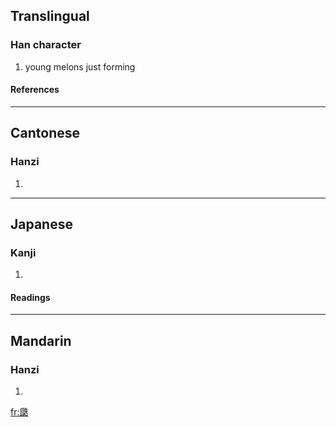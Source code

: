 ==Translingual==
===Han character===
{{Han char|rn=97|rad=瓜|as=05|sn=10|four=7523<sub>3</sub>|canj=竹人竹手人 (HOHQO)}}
# young melons just forming
====References====
{{Han ref|kx=0746.090|dkj=21380|dj=1154.210|hdz=42654.110|uh=74DE|ud=29918|bh=D2BC|bd=53948}}

----
==Cantonese==
===Hanzi===
{{yue-hanzi|jyut=|y=dit6}}
# {{defn|Cantonese}}

----
==Japanese==
===Kanji===
{{ja-kanji|grade=|rs=瓜05}}
# {{defn|Japanese}} 
====Readings====
{{ja-readings|on=[[てつ]] (tetsu), [[でち]] (dechi)|kun=|nanori=}}

----
==Mandarin==
===Hanzi===
{{cmn-hanzi|pin=[[dié]] ([[die2]])|wg=tieh<sup>2</sup>}}
# {{defn|Mandarin}}

[[fr:瓞]]